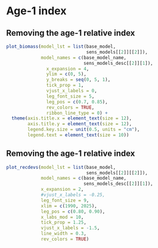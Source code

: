# Age-1 index

## Removing the age-1 relative index
```r
plot_biomass(model_lst = list(base_model,
                              sens_models[[2]][[2]]),
             model_names = c(base_model_name,
                             sens_models_desc[[2]][1]),
               x_expansion = 4,
               ylim = c(0, 5),
               y_breaks = seq(0, 5, 1),
               tick_prop = 1,
               vjust_x_labels = 0,
               leg_font_size = 5,
               leg_pos = c(0.7, 0.85),
               rev_colors = TRUE,
               ribbon_line_type = 0) +
  theme(axis.title.x = element_text(size = 12),
        axis.title.y = element_text(size = 12),
        legend.key.size = unit(0.5, units = "cm"),
        legend.text = element_text(size = 10))
```

## Removing the age-1 relative index
```r
plot_recdevs(model_lst = list(base_model,
                              sens_models[[2]][[2]]),
             model_names = c(base_model_name,
                             sens_models_desc[[2]][1]),
             x_expansion = 2,
             #vjust_x_labels = -0.25,
             leg_font_size = 9,
             xlim = c(1990, 2025),
             leg_pos = c(0.80, 0.90),
             x_labs_mod = 10,
             tick_prop = 1.25,
             vjust_x_labels = -1.5,
             line_width = 0.3,
             rev_colors = TRUE)
```

<!--
## Removing the age-1 index
```r
table_param_est(models = list(sens_models[[2]][[1]],
                              sens_models[[2]][[2]]),
                model_nms = sens_models_names[[2]][1:2],
                show_loglike = FALSE,
                digits = 3,
                font_size = 5,
                right_cols_cm = 1.25,
                header_font_size = 6,
                section_line_above = FALSE,
                section_line_below = FALSE) |>
  # Highlight some rows
  row_spec(c(3, 18),
           bold = table_highlight_bold,
           background = table_highlight_color)

```
-->